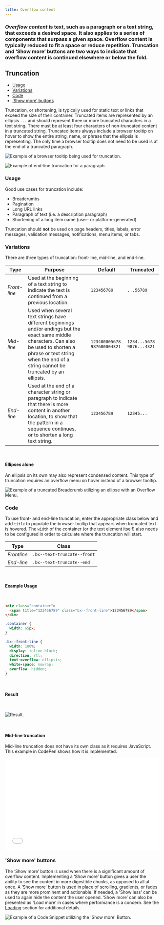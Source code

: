 ```yaml
---
title: Overflow content
---
```


### _Overflow content_ is text, such as a paragraph or a text string, that exceeds a desired space. It also applies to a series of components that surpass a given space. Overflow content is typically reduced to fit a space or reduce repetition. Truncation and ‘Show more’ buttons are two ways to indicate that overflow content is continued elsewhere or below the fold.

## Truncation

<AnchorLinks small>

- [Usage](#usage)
- [Variations](#variations)
- [Code](#code)
- [‘Show more’ buttons](#show-more-buttons)

</AnchorLinks>

Truncation, or shortening, is typically used for static text or links that exceed the size of their container. Truncated items are represented by an ellipsis `...` and should represent three or more truncated characters in a text string. There must be at least four characters of non-truncated content in a truncated string. Truncated items always include a browser tooltip on hover to show the entire string, name, or phrase that the ellipsis is representing. The only time a browser tooltip does not need to be used is at the end of a truncated paragraph.

<ImageComponent cols="8" caption="Example of a browser tooltip being used for truncation.">

![Example of a browser tooltip being used for truncation.](images/BrowserTooltip.png)

</ImageComponent>

<ImageComponent cols="8" caption="Example of end-line truncation for a paragraph.">

![Example of end-line truncation for a paragraph.](images/Truncated-Paragraph.png)

</ImageComponent>

### Usage

Good use cases for truncation include:

- Breadcrumbs
- Pagination
- Long URL links
- Paragraph of text (i.e. a description paragraph)
- Shortening of a long item name (user- or platform-generated)

Truncation should **not** be used on page headers, titles, labels, error messages, validation messages, notifications, menu items, or tabs.

### Variations

There are three types of truncation: front-line, mid-line, and end-line.

| Type         | Purpose                                                                                                                                                                                                                        |   | Default                       | Truncated                   |   
| ------------ | ------------------------------------------------------------------------------------------------------------------------------------------------------------------------------------------------------------------------------ | - | ----------------------------- | --------------------------- | 
| _Front-line_ | Used at the beginning of a text string to indicate the text is continued from a previous location.                                                                                                                             |   | `123456789`                   | `...56789`                  |   
| _Mid-line_   | Used when several text strings have different beginnings and/or endings but the exact same middle characters. Can also be used to shorten a phrase or text string when the end of a string cannot be truncated by an ellipsis. |   | `123400005678` `987600004321` | `1234...5678` `9876...4321` |   
| _End-line_   | Used at the end of a character string or paragraph to indicate that there is more content in another location, to show that the pattern in a sequence continues, or to shorten a long text string.                             |   | `123456789`                   | `12345...`                  |   

<br />

#### Ellipses alone

An ellipsis on its own may also represent condensed content. This type of truncation requires an overflow menu on hover instead of a browser tooltip.

<ImageComponent cols="8" caption="Example of a truncated breadcrumb utilizing an ellipsis with an overflow menu.">

![Example of a truncated Breadcrumb utilizing an ellipse with an Overflow Menu.](images/Ellipse.png)

</ImageComponent>

### Code

To use front- and end-line truncation, enter the appropriate class below and add `title` to populate the browser tooltip that appears when truncated text is hovered. The `width` of the container (or the text element itself) also needs to be configured in order to calculate where the truncation will start.

| Type        | Class                       |
| ----------- | --------------------------- |
| _Frontline_ | `.bx--text-truncate--front` |
| _End-line_  | `.bx--text-truncate--end`   |

<br />

#### Example Usage

<br />

```html
<div class="container">
  <span title="123456789" class="bx--front-line">123456789</span>
</div>
```

```css
.container {
  width: 65px;
}
```

```css
.bx--front-line {
  width: 100%;
  display: inline-block;
  direction: rtl;
  text-overflow: ellipsis;
  white-space: nowrap;
  overflow: hidden;
}
```

<br />

#### Result

<br />

<ImageComponent cols="8">

![Result.](images/1c695894-538c-11e8-8cd2-bb0b1cac151b.png)

</ImageComponent>

<br />

#### Mid-line truncation

Mid-line truncation does not have its own class as it requires JavaScript. This example in CodePen shows how it is implemented.

<Row>
<Column offsetLg="4" colLg="8">
  <iframe
    height="300"
    scrolling="no"
    title="Middle Truncation"
    src="//codepen.io/team/carbon/embed/KRoBQe/?height=300&theme-id=30962&default-tab=result&embed-version=2"
    frameborder="no"
    allowtransparency="true"
    allowfullscreen="true"
    style="width: 100%;">
    See the Pen{' '}
    <a href="https://codepen.io/team/carbon/pen/KRoBQe/">Middle Truncation</a>{' '}
    by Carbon Design System (<a href="https://codepen.io/carbon">@carbon</a>) on{' '}
    <a href="https://codepen.io">CodePen</a>.
  </iframe>
</Column>
</Row>

<br />

### 'Show more' buttons

The ‘Show more’ button is used when there is a significant amount of overflow content. Implementing a ‘Show more’ button gives a user the ability to see the content in more digestible chunks, as opposed to all at once. A ‘Show more’ button is used in place of scrolling, gradients, or fades as they are more prominent and actionable. If needed, a 'Show less' can be used to again hide the content the user opened. ‘Show more’ can also be presented as ‘Load more’ in cases where performance is a concern. See the [Loading](/components/loading) section for additional details.

<ImageComponent cols="8" caption="Example of the 'Show more' button in context.">

![Example of a Code Snippet utilizing the 'Show more' Button.](images/show-more.gif)

</ImageComponent>

